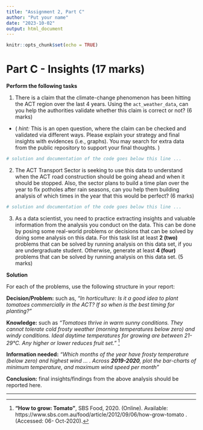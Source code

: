 ```yaml
---
title: "Assignment 2, Part C"
author: "Put your name"
date: "2023-10-02"
output: html_document
---
```


```r
knitr::opts_chunk$set(echo = TRUE)
```

# Part C - Insights			(17 marks)

**Perform the following tasks**

1. There is a claim that the climate-change phenomenon has been hitting the ACT region over the last 4 years. Using the `act_weather_data`, can you help the authorities validate whether this claim is correct or not? (6 marks)

- ( _hint:_ This is an open question, where the claim can be checked and validated via different ways. Please explain your strategy and final insights with evidences (i.e., graphs). You may search for extra data from the public repository to support your final thoughts. )


```r
# solution and documentation of the code goes below this line ...

```


2. The ACT Transport Sector is seeking to use this data to understand when the ACT road construction should be going ahead and when it should be stopped. Also, the sector plans to build a time plan over the year to fix potholes after rain seasons, can you help them building analysis of which times in the year that this would be perfect? (6 marks)



```r
# solution and documentation of the code goes below this line ...

```

3. As a data scientist, you need to practice extracting insights and valuable information from the analysis you conduct on the data. This can be done by posing some real-world problems or decisions that can be solved by doing some analysis on this data. For this task list at least **2 (two)** problems that can be solved by running analysis on this data set, if you are undergraduate student. Otherwise, generate at least **4 (four)** problems that can be solved by running analysis on this data set. (5 marks)

**Solution**

For each of the problems, use the following structure in your report:

**Decision/Problem:** such as, _"In horticulture: Is it a good idea to plant tomatoes commercially in the ACT? If so when is the best timing for planting?"_

**Knowledge:** such as _"Tomatoes thrive in warm sunny conditions. They cannot tolerate cold frosty weather (morning temperatures below zero) and windy conditions. Ideal daytime temperatures for growing are between 21-29°C. Any higher or lower reduces fruit set."_ ^[**"How to grow: Tomato"**, SBS Food, 2020. (Online). Available: https://www.sbs.com.au/food/article/2012/09/06/how-grow-tomato .(Accessed: 06- Oct-2020).]

**Information needed:** _"Which months of the year have frosty temperature (below zero) and highest wind ... . Across **2019-2020**, plot the bar-charts of minimum temperature, and maximum wind speed per month"_

**Conclusion:** final insights/findings from the above analysis should be reported here.


*** 